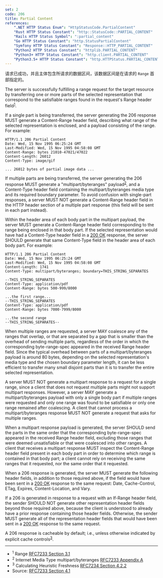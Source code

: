 ```yaml
---
set: 2
code: 206
title: Partial Content
references:
    ".NET HTTP Status Enum": "HttpStatusCode.PartialContent"
    "Rust HTTP Status Constant": "http::StatusCode::PARTIAL_CONTENT"
    "Rails HTTP Status Symbol": ":partial_content"
    "Go HTTP Status Constant": "http.StatusPartialContent"
    "Symfony HTTP Status Constant": "Response::HTTP_PARTIAL_CONTENT"
    "Python2 HTTP Status Constant": "httplib.PARTIAL_CONTENT"
    "Python3+ HTTP Status Constant": "http.client.PARTIAL_CONTENT"
    "Python3.5+ HTTP Status Constant": "http.HTTPStatus.PARTIAL_CONTENT"
---
```


<CodeTitle code={code} title={title} />

请求已成功，并且主体包含所请求的数据区间，该数据区间是在请求的 `Range` 首部指定的。

The server is successfully fulfilling a range request for the target resource by transferring one or more parts of the selected representation that correspond to the satisfiable ranges found in the request's Range header field<sup>[1](#ref-1)</sup>.

If a single part is being transferred, the server generating the 206 response MUST generate a Content-Range header field, describing what range of the selected representation is enclosed, and a payload consisting of the range. For example:

```
HTTP/1.1 206 Partial Content
Date: Wed, 15 Nov 1995 06:25:24 GMT
Last-Modified: Wed, 15 Nov 1995 04:58:08 GMT
Content-Range: bytes 21010-47021/47022
Content-Length: 26012
Content-Type: image/gif

... 26012 bytes of partial image data ...
```

If multiple parts are being transferred, the server generating the 206 response MUST generate a "multipart/byteranges" payload<sup>[2](#ref-2)</sup>, and a Content-Type header field containing the multipart/byteranges media type and its required boundary parameter. To avoid confusion with single-part responses, a server MUST NOT generate a Content-Range header field in the HTTP header section of a multiple part response (this field will be sent in each part instead).

Within the header area of each body part in the multipart payload, the server MUST generate a Content-Range header field corresponding to the range being enclosed in that body part. If the selected representation would have had a Content-Type header field in a [200 OK](/200) response, the server SHOULD generate that same Content-Type field in the header area of each body part. For example:

```
HTTP/1.1 206 Partial Content
Date: Wed, 15 Nov 1995 06:25:24 GMT
Last-Modified: Wed, 15 Nov 1995 04:58:08 GMT
Content-Length: 1741
Content-Type: multipart/byteranges; boundary=THIS_STRING_SEPARATES

--THIS_STRING_SEPARATES
Content-Type: application/pdf
Content-Range: bytes 500-999/8000

...the first range...
--THIS_STRING_SEPARATES
Content-Type: application/pdf
Content-Range: bytes 7000-7999/8000

...the second range
--THIS_STRING_SEPARATES--
```

When multiple ranges are requested, a server MAY coalesce any of the ranges that overlap, or that are separated by a gap that is smaller than the overhead of sending multiple parts, regardless of the order in which the corresponding byte-range-spec appeared in the received Range header field. Since the typical overhead between parts of a multipart/byteranges payload is around 80 bytes, depending on the selected representation's media type and the chosen boundary parameter length, it can be less efficient to transfer many small disjoint parts than it is to transfer the entire selected representation.

A server MUST NOT generate a multipart response to a request for a single range, since a client that does not request multiple parts might not support multipart responses. However, a server MAY generate a multipart/byteranges payload with only a single body part if multiple ranges were requested and only one range was found to be satisfiable or only one range remained after coalescing. A client that cannot process a multipart/byteranges response MUST NOT generate a request that asks for multiple ranges.

When a multipart response payload is generated, the server SHOULD send the parts in the same order that the corresponding byte-range-spec appeared in the received Range header field, excluding those ranges that were deemed unsatisfiable or that were coalesced into other ranges. A client that receives a multipart response MUST inspect the Content-Range header field present in each body part in order to determine which range is contained in that body part; a client cannot rely on receiving the same ranges that it requested, nor the same order that it requested.

When a 206 response is generated, the server MUST generate the following header fields, in addition to those required above, if the field would have been sent in a [200 OK](/200) response to the same request: Date, Cache-Control, ETag, Expires, Content-Location, and Vary.

If a 206 is generated in response to a request with an If-Range header field, the sender SHOULD NOT generate other representation header fields beyond those required above, because the client is understood to already have a prior response containing those header fields. Otherwise, the sender MUST generate all of the representation header fields that would have been sent in a [200 OK](/200) response to the same request.

A 206 response is cacheable by default; i.e., unless otherwise indicated by explicit cache controls<sup>[3](#ref-3)</sup>.

---

* <span id="ref-1"><sup>1</sup> Range [RFC7233 Section 3.1][2]</span>
* <span id="ref-2"><sup>2</sup> Internet Media Type multipart/byteranges [RFC7233 Appendix A][3]</span>
* <span id="ref-3"><sup>3</sup> Calculating Heuristic Freshness [RFC7234 Section 4.2.2][4]</span>
* Source: [RFC7233 Section 4.1][1]

[1]: <https://tools.ietf.org/html/rfc7233#section-4.1>
[2]: <https://tools.ietf.org/html/rfc7233#section-3.1>
[3]: <https://tools.ietf.org/html/rfc7233#appendix-A>
[4]: <https://tools.ietf.org/html/rfc7234#section-4.2.2>
